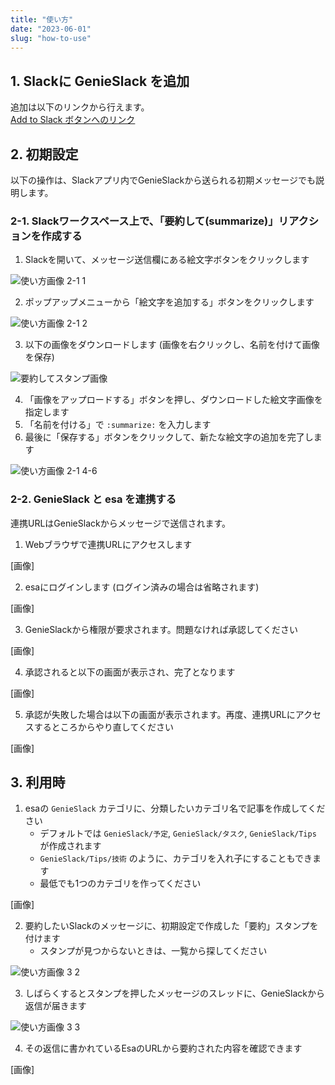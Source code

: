 ```yaml
---
title: "使い方"
date: "2023-06-01"
slug: "how-to-use"
---
```


## 1. Slackに GenieSlack を追加
追加は以下のリンクから行えます。  
[Add to Slack ボタンへのリンク](https://genieslack.kusshi.dev/slack/install)

## 2. 初期設定
以下の操作は、Slackアプリ内でGenieSlackから送られる初期メッセージでも説明します。

### 2-1. Slackワークスペース上で、「要約して(summarize)」リアクションを作成する
1. Slackを開いて、メッセージ送信欄にある絵文字ボタンをクリックします

![使い方画像 2-1 1](../images/how_to_use/howtouse_2-1_1.png '使い方画像 2-1 1')

2. ポップアップメニューから「絵文字を追加する」ボタンをクリックします

![使い方画像 2-1 2](../images/how_to_use/howtouse_2-1_2.png '使い方画像 2-1 2')

3. 以下の画像をダウンロードします (画像を右クリックし、名前を付けて画像を保存)

![要約してスタンプ画像](../images/summarize.png '要約してスタンプ画像')

4. 「画像をアップロードする」ボタンを押し、ダウンロードした絵文字画像を指定します
5. 「名前を付ける」で `:summarize:` を入力します
6. 最後に「保存する」ボタンをクリックして、新たな絵文字の追加を完了します

![使い方画像 2-1 4-6](../images/how_to_use/howtouse_2-1_4-6.png '使い方画像 2-1 4-6')

### 2-2. GenieSlack と esa を連携する
連携URLはGenieSlackからメッセージで送信されます。

1. Webブラウザで連携URLにアクセスします

[画像]

2. esaにログインします (ログイン済みの場合は省略されます)

[画像]

3. GenieSlackから権限が要求されます。問題なければ承認してください

[画像]

4. 承認されると以下の画面が表示され、完了となります

[画像]

5. 承認が失敗した場合は以下の画面が表示されます。再度、連携URLにアクセスするところからやり直してください

[画像]


## 3. 利用時
1. esaの `GenieSlack` カテゴリに、分類したいカテゴリ名で記事を作成してください
    - デフォルトでは `GenieSlack/予定`, `GenieSlack/タスク`, `GenieSlack/Tips` が作成されます
    - `GenieSlack/Tips/技術` のように、カテゴリを入れ子にすることもできます
    - 最低でも1つのカテゴリを作ってください

[画像]

2. 要約したいSlackのメッセージに、初期設定で作成した「要約」スタンプを付けます
    - スタンプが見つからないときは、一覧から探してください

![使い方画像 3 2](../images/how_to_use/howtouse_3_2.png '使い方画像 3 2')

3. しばらくするとスタンプを押したメッセージのスレッドに、GenieSlackから返信が届きます

![使い方画像 3 3](../images/how_to_use/howtouse_3_3.png '使い方画像 3 3')

4. その返信に書かれているEsaのURLから要約された内容を確認できます

[画像]
